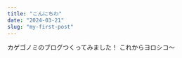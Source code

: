 ---
title: "こんにちわ"
date: "2024-03-21"
slug: "my-first-post"
---

カゲゴノミのブログつくってみました！
これからヨロシコ～